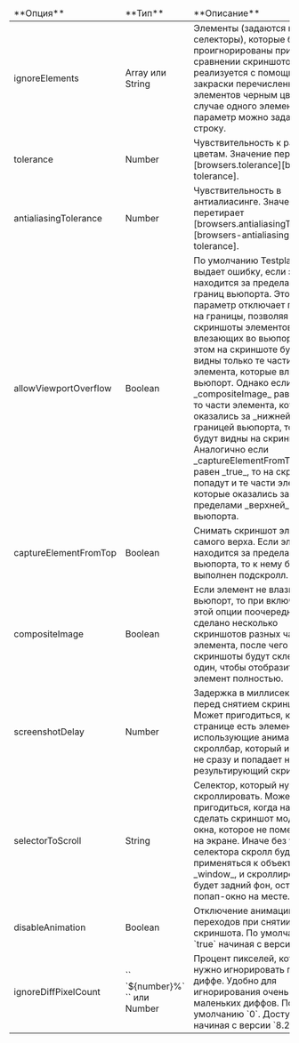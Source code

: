 <table>
    <thead>
        <tr>
            <td>**Опция**</td>
            <td>**Тип**</td>
            <td>**Описание**</td>
        </tr>
    </thead>
    <tbody>
        <tr>
            <td>ignoreElements</td>
            <td>Array или String</td>
            <td>
                Элементы (задаются как селекторы), которые будут проигнорированы при сравнении
                скриншотов. Игнор реализуется с помощью закраски перечисленных элементов черным
                цветом. В случае одного элемента параметр можно задавать как строку.
            </td>
        </tr>
        <tr>
            <td>tolerance</td>
            <td>Number</td>
            <td>
                Чувствительность к разнице в цветам. Значение перетирает
                [browsers.tolerance][browsers-tolerance].
            </td>
        </tr>
        <tr>
            <td>antialiasingTolerance</td>
            <td>Number</td>
            <td>
                Чувствительность в антиалиасинге. Значение перетирает
                [browsers.antialiasingTolerance][browsers-antialiasing-tolerance].
            </td>
        </tr>
        <tr>
            <td>allowViewportOverflow</td>
            <td>Boolean</td>
            <td>
                По умолчанию Testplane выдает ошибку, если элемент находится за пределами границ
                вьюпорта. Этот параметр отключает проверку на границы, позволяя снимать скриншоты
                элементов, не влезающих во вьюпорт. При этом на скриншоте будут видны только те
                части элемента, которые влезли во вьюпорт. Однако если _compositeImage_ равен
                _true_, то части элемента, которые оказались за _нижней_ границей вьюпорта, тоже
                будут видны на скриншоте. Аналогично если _captureElementFromTop_ равен _true_, то
                на скриншот попадут и те части элемента, которые оказались за пределами _верхней_
                границы вьюпорта.
            </td>
        </tr>
        <tr>
            <td>captureElementFromTop</td>
            <td>Boolean</td>
            <td>
                Снимать скриншот элемента с самого верха. Если элемент находится за пределами
                вьюпорта, то к нему будет выполнен подскролл.
            </td>
        </tr>
        <tr>
            <td>compositeImage</td>
            <td>Boolean</td>
            <td>
                Если элемент не влазит во вьюпорт, то при включении этой опции поочередно будет
                сделано несколько скриншотов разных частей элемента, после чего скриншоты будут
                склеены в один, чтобы отобразить элемент полностью.
            </td>
        </tr>
        <tr>
            <td>screenshotDelay</td>
            <td>Number</td>
            <td>
                Задержка в миллисекундах перед снятием скриншота. Может пригодиться, когда на
                странице есть элементы, использующие анимацию, или скроллбар, который исчезает не
                сразу и попадает на результирующий скриншот.
            </td>
        </tr>
        <tr>
            <td>selectorToScroll</td>
            <td>String</td>
            <td>
                Селектор, который нужно скроллировать. Может пригодиться, когда надо сделать
                скриншот модального окна, которое не помещается на экране. Иначе без указания
                селектора скролл будет применяться к объекту _window_, и скроллироваться будет
                задний фон, оставляя попап-окно на месте.
            </td>
        </tr>
        <tr>
            <td>disableAnimation</td>
            <td>Boolean</td>
            <td>
                Отключение анимаций и переходов при снятии скриншота. По умолчанию `true` начиная с
                версии `8.0.0`
            </td>
        </tr>
        <tr>
            <td>ignoreDiffPixelCount</td>
            <td>`` `${number}%` `` или Number</td>
            <td>
                Процент пикселей, которые нужно игнорировать при диффе. Удобно для игнорирования
                очень маленьких диффов. По умолчанию `0`. Доступен начиная с версии `8.2.0`
            </td>
        </tr>
    </tbody>
</table>
